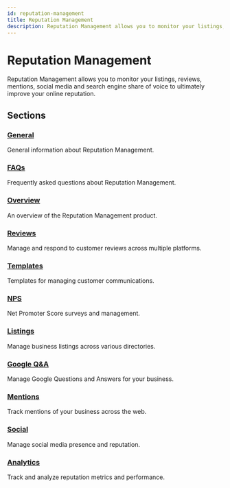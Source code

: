 ```yaml
---
id: reputation-management
title: Reputation Management
description: Reputation Management allows you to monitor your listings, reviews, mentions, social media and search engine share of voice to ultimately improve your online reputation.
---
```


# Reputation Management

Reputation Management allows you to monitor your listings, reviews, mentions, social media and search engine share of voice to ultimately improve your online reputation.

## Sections

### [General](general)
General information about Reputation Management.

### [FAQs](faqs)
Frequently asked questions about Reputation Management.

### [Overview](overview)
An overview of the Reputation Management product.

### [Reviews](reviews)
Manage and respond to customer reviews across multiple platforms.

### [Templates](templates)
Templates for managing customer communications.

### [NPS](nps)
Net Promoter Score surveys and management.

### [Listings](listings)
Manage business listings across various directories.

### [Google Q&A](google-qa)
Manage Google Questions and Answers for your business.

### [Mentions](mentions)
Track mentions of your business across the web.

### [Social](social)
Manage social media presence and reputation.

### [Analytics](analytics)
Track and analyze reputation metrics and performance.